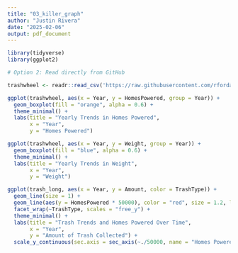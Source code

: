 ```yaml
---
title: "03_killer_graph"
author: "Justin Rivera"
date: "2025-02-06"
output: pdf_document
---
```


```r
library(tidyverse)
library(ggplot2)
```

```r

# Option 2: Read directly from GitHub

trashwheel <- readr::read_csv('https://raw.githubusercontent.com/rfordatascience/tidytuesday/main/data/2024/2024-03-05/trashwheel.csv')

```


```r
ggplot(trashwheel, aes(x = Year, y = HomesPowered, group = Year)) +
  geom_boxplot(fill = "orange", alpha = 0.6) +
  theme_minimal() +
  labs(title = "Yearly Trends in Homes Powered",
       x = "Year",
       y = "Homes Powered")

ggplot(trashwheel, aes(x = Year, y = Weight, group = Year)) +
  geom_boxplot(fill = "blue", alpha = 0.6) +
  theme_minimal() +
  labs(title = "Yearly Trends in Weight",
       x = "Year",
       y = "Weight")
```

```r
ggplot(trash_long, aes(x = Year, y = Amount, color = TrashType)) +
  geom_line(size = 1) +
  geom_line(aes(y = HomesPowered * 50000), color = "red", size = 1.2, linetype = "dashed") +
  facet_wrap(~TrashType, scales = "free_y") +
  theme_minimal() +
  labs(title = "Trash Trends and Homes Powered Over Time",
       x = "Year",
       y = "Amount of Trash Collected") +
  scale_y_continuous(sec.axis = sec_axis(~./50000, name = "Homes Powered"))

```